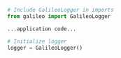 ```python Python
# Include GalileoLogger in imports
from galileo import GalileoLogger

...application code...

# Initialize logger
logger = GalileoLogger()
```
